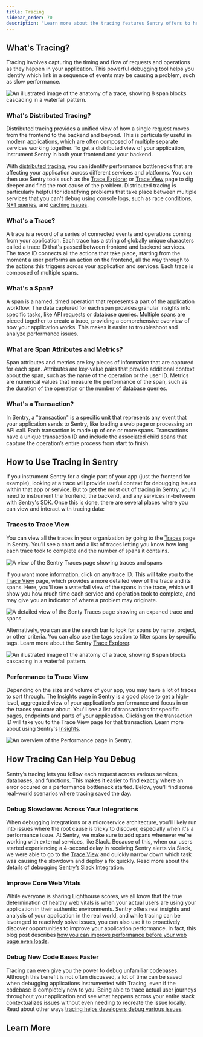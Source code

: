 ```yaml
---
title: Tracing
sidebar_order: 70
description: "Learn more about the tracing features Sentry offers to help you track your software performance across multiple systems."
---
```


## What's Tracing?

Tracing involves capturing the timing and flow of requests and operations as they happen in your application. This powerful debugging tool helps you identify which link in a sequence of events may be causing a problem, such as slow performance.

![An illustrated image of the anatomy of a trace, showing 8 span blocks cascading in a waterfall pattern.](./img/The-anatomy-of-a-trace.png)

### What's Distributed Tracing?

Distributed tracing provides a unified view of how a single request moves from the frontend to the backend and beyond. This is particularly useful in modern applications, which are often composed of multiple separate services working together. To get a distributed view of your application, instrument Sentry in both your frontend and your backend.

With [distributed tracing](/concepts/key-terms/tracing/distributed-tracing/), you can identify performance bottlenecks that are affecting your application across different services and platforms. You can then use Sentry tools such as the [Trace Explorer](/product/explore/traces/) or [Trace View](/concepts/key-terms/tracing/trace-view/) page to dig deeper and find the root cause of the problem. Distributed tracing is particularly helpful for identifying problems that take place between multiple services that you can't debug using console logs, such as race conditions, [N+1 queries](/product/issues/issue-details/performance-issues/n-one-queries/), and [caching issues](/product/insights/caches/).

### What's a Trace?

A trace is a record of a series of connected events and operations coming from your application. Each trace has a string of globally unique characters called a trace ID that's passed between frontend and backend services. The trace ID connects all the actions that take place, starting from the moment a user performs an action on the frontend, all the way through to the actions this triggers across your application and services. Each trace is composed of multiple spans.

### What's a Span?

A span is a named, timed operation that represents a part of the application workflow. The data captured for each span provides granular insights into specific tasks, like API requests or database queries. Multiple spans are pieced together to create a trace, providing a comprehensive overview of how your application works. This makes it easier to troubleshoot and analyze performance issues.

### What are Span Attributes and Metrics?

Span attributes and metrics are key pieces of information that are captured for each span. Attributes are key-value pairs that provide additional context about the span, such as the name of the operation or the user ID. Metrics are numerical values that measure the performance of the span, such as the duration of the operation or the number of database queries.

### What's a Transaction?

In Sentry, a "transaction" is a specific unit that represents any event that your application sends to Sentry, like loading a web page or processing an API call. Each transaction is made up of one or more spans. Transactions have a unique transaction ID and include the associated child spans that capture the operation’s entire process from start to finish.

## How to Use Tracing in Sentry

If you instrument Sentry for a single part of your app (just the frontend for example), looking at a trace will provide useful context for debugging issues within that app or service. But to get the most out of tracing in Sentry, you'll need to instrument the frontend, the backend, and any services in-between with Sentry's SDK. Once this is done, there are several places where you can view and interact with tracing data:

### Traces to Trace View

You can view all the traces in your organization by going to the [Traces](https://sentry.io/orgredirect/organizations/:orgslug/traces/) page in Sentry. You'll see a chart and a list of traces letting you know how long each trace took to complete and the number of spans it contains.

![A view of the Sentry Traces page showing traces and spans](./img/Traces-page.png)

If you want more information, click on any trace ID. This will take you to the [Trace View](/concepts/key-terms/tracing/trace-view/) page, which provides a more detailed view of the trace and its spans. Here, you'll see a waterfall view of the spans in the trace, which will show you how much time each service and operation took to complete, and may give you an indicator of where a problem may originate. 

![A detailed view of the Senty Traces page showing an expaned trace and spans](./img/Trace-view-page.png)

Alternatively, you can use the search bar to look for spans by name, project, or other criteria. You can also use the tags section to filter spans by specific tags. Learn more about the Sentry [Trace Explorer](/product/explore/traces/).

![An illustrated image of the anatomy of a trace, showing 8 span blocks cascading in a waterfall pattern.](./img/Traces-details-page.png)

### Performance to Trace View

Depending on the size and volume of your app, you may have a lot of traces to sort through. The [Insights](https://sentry.io/orgredirect/organizations/:orgslug/insights/backend/) page in Sentry is a good place to get a high-level, aggregated view of your application's performance and focus in on the traces you care about. You'll see a list of transactions for specific pages, endpoints and parts of your application. Clicking on the transaction ID will take you to the Trace View page for that transaction. Learn more about using Sentry's [Insights](/product/insights/).

![An overview of the Performance page in Sentry.](./img/Performance-page.png)

## How Tracing Can Help You Debug

Sentry’s tracing lets you follow each request across various services, databases, and functions. This makes it easier to find exactly where an error occured or a performance bottleneck started. Below, you'll find some real-world scenarios where tracing saved the day.

### Debug Slowdowns Across Your Integrations

When debugging integrations or a microservice architecture, you'll likely run into issues where the root cause is tricky to discover, especially when it's a performance issue. At Sentry, we make sure to add spans whenever we’re working with external services, like Slack. Because of this, when our users started experiencing a 4-second delay in receiving Sentry alerts via Slack, we were able to go to the [Trace View](/concepts/key-terms/tracing/trace-view/) and quickly narrow down which task was causing the slowdown and deploy a fix quickly. Read more about the details of [debugging Sentry’s Slack Integration](https://blog.sentry.io/debugging-a-slack-integration-with-sentrys-trace-view/).

### Improve Core Web Vitals

While everyone is sharing Lighthouse scores, we all know that the true determination of healthy web vitals is when your actual users are using your application in their authentic environments. Sentry offers real insights and analysis of your application in the real world, and while tracing can be leveraged to reactively solve issues, you can also use it to proactively discover opportunities to improve your application performance. In fact, this blog post describes [how you can improve performance before your web page even loads](https://blog.sentry.io/how-to-make-your-web-page-faster-before-it-even-loads/).

### Debug New Code Bases Faster

Tracing can even give you the power to debug unfamiliar codebases. Although this benefit is not often discussed, a lot of time can be saved when debugging applications instrumented with Tracing, even if the codebase is completely new to you. Being able to trace actual user journeys throughout your application and see what happens across your entire stack contextualizes issues without even needing to recreate the issue locally. Read about other ways [tracing helps developers debug various issues](https://blog.sentry.io/everyone-needs-to-know-how-to-trace/).

## Learn More

<PageGrid />
